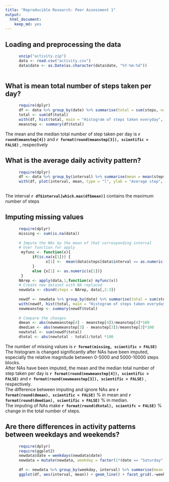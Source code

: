 ```yaml
---
title: "Reproducible Research: Peer Assessment 1"
output: 
  html_document:
    keep_md: yes
---
```



## Loading and preprocessing the data

```r
      unzip("activity.zip")
      data <- read.csv("activity.csv")
      data$date <- as.Date(as.character(data$date, "%Y-%m-%d"))
      
```

## What is mean total number of steps taken per day?

```r
      require(dplyr)
      df <- data %>% group_by(date) %>% summarise(total = sum(steps, na.rm=T))
      total <- sum(df$total)
      with(df, hist(total, main = "Histogram of steps taken everyday", xlab = "Number of steps", ylab = "Frequency (days)"))
      meanstep <- summary(df$total)
```
The mean and the median total number of step taken per day is **`r round(meanstep[4])`** and **`r format(round(meanstep[3]), scientific = FALSE)`** , respectively

## What is the average daily activity pattern?

```r
      require(dplyr)
      df <- data %>% group_by(interval) %>% summarise(mean = mean(steps, na.rm=T))
      with(df, plot(interval, mean, type = "l", ylab = "Average step", main = "Average daily pattern"))
      
```

The interval **`r df$interval[which.max(df$mean)]`** contains the maximum number of steps

## Imputing missing values

```r
      require(dplyr)
      missing <- sum(is.na(data))
      
      # Impute the NAs by the mean of that corresponding interval
      # User function for apply
       myfunc <- function(x){
            if(is.na(x[1])) {
                  x[1] <-  mean(data$steps[data$interval == as.numeric(x[3])], na.rm = T) 
            }
            else {x[1] <- as.numeric(x[1])}
       }
      NArep <- apply(data,1,function(x) myfunc(x))
      # Create new dataset with NA replaced
      newdata <- cbind(steps = NArep, data[,2:3])
     
      newdf <- newdata %>% group_by(date) %>% summarise(total = sum(steps, na.rm=T))
      with(newdf, hist(total, main = "Histogram of steps taken everyday with NA imputed", xlab = "Number of steps"))
      newmeanstep <- summary(newdf$total)
      
      # Compare the changes
      dmean <- abs(newmeanstep[4] - meanstep[4])/meanstep[4]*100
      dmedian <- abs(newmeanstep[3] - meanstep[3])/meanstep[3]*100
      newtotal <- sum(newdf$total)
      dtotal <- abs(newtotal - total)/total *100

```

The number of missing values is **`r format(missing, scientific = FALSE)`**   
The histogram is changed significantly after NAs have been imputed, especially the relative magnitude between 0-5000 and 5000-10000 steps blocks.  
After NAs have been imputed, the mean and the median total number of step taken per day is **`r format(round(newmeanstep[4]), scientific = FALSE)`** and **`r format(round(newmeanstep[3]), scientific = FALSE)`** , respectively.  
The difference between imputing and ignore NAs are **`r format(round(dmean), scientific = FALSE)`** % in mean and **`r format(round(dmedian), scientific = FALSE)`** % in median.  
The imputing of NAs make **`r format(round(dtotal), scientifc = FALSE)`** % change in the total number of steps.  

## Are there differences in activity patterns between weekdays and weekends?
```r
      require(dplyr)
      require(ggplot2)
      newdata$date = weekdays(newdata$date)
      newdata = mutate(newdata, weekday = factor(1*(date == "Saturday" | date == "Sunday"), labels = c("Weekdays", "Weekends")))
      
      df <- newdata %>% group_by(weekday, interval) %>% summarise(mean = mean(steps))
      ggplot(df, aes(interval, mean)) + geom_line() + facet_grid(.~weekday) + ylab("Number of steps") + labs(title = "Activity pattern Weekdays vs Weekends")
```

